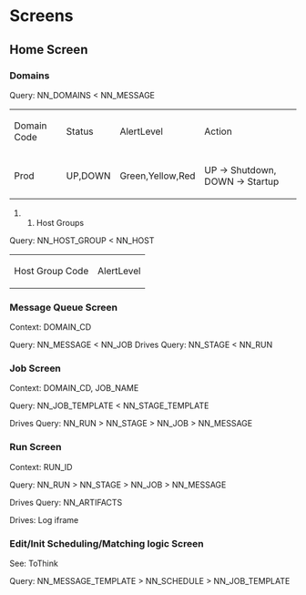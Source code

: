 = Screens =

== Home Screen ==

=== Domains ===

Query: NN_DOMAINS < NN_MESSAGE

{|
| Domain Code || Status || AlertLevel || Action 
|-
| Prod || UP,DOWN || Green,Yellow,Red || UP -> Shutdown, DOWN -> Startup 
|}


### Host Groups

Query: NN_HOST_GROUP < NN_HOST

{| 
| Host Group Code || AlertLevel 
|}


=== Message Queue Screen ===

Context: DOMAIN_CD

Query: NN_MESSAGE < NN_JOB 
Drives Query: NN_STAGE < NN_RUN


=== Job Screen ===

Context: DOMAIN_CD, JOB_NAME

Query: NN_JOB_TEMPLATE < NN_STAGE_TEMPLATE

Drives Query: NN_RUN > NN_STAGE > NN_JOB > NN_MESSAGE


=== Run Screen ===

Context: RUN_ID

Query: NN_RUN > NN_STAGE > NN_JOB > NN_MESSAGE

Drives Query: NN_ARTIFACTS

Drives: Log iframe


=== Edit/Init Scheduling/Matching logic Screen ===

See: ToThink

Query: NN_MESSAGE_TEMPLATE > NN_SCHEDULE > NN_JOB_TEMPLATE
 







